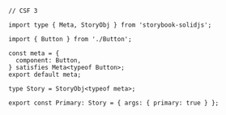 ```tsx
// CSF 3

import type { Meta, StoryObj } from 'storybook-solidjs';

import { Button } from './Button';

const meta = {
  component: Button,
} satisfies Meta<typeof Button>;
export default meta;

type Story = StoryObj<typeof meta>;

export const Primary: Story = { args: { primary: true } };
```
